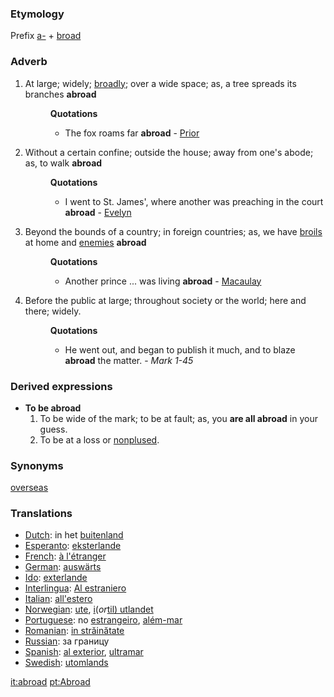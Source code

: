 ===Etymology===
Prefix [[a-]] + [[broad]]
===Adverb===
#At large; widely; [[broadly]]; over a wide space; as, a tree spreads its branches '''abroad'''
#:'''Quotations'''
#:*The fox roams far '''abroad''' - [[Prior]]
#Without a certain confine; outside the house; away from one's abode; as, to walk '''abroad'''
#:'''Quotations'''
#:*I went to St. James', where another was preaching in the court '''abroad''' - [[Evelyn]]
#Beyond the bounds of a country; in foreign countries; as, we have [[broils]] at home and [[enemies]] '''abroad'''
#:'''Quotations'''
#:*Another prince ... was living '''abroad''' - [[Macaulay]]
#Before the public at large; throughout society or the world; here and there; widely.
#:'''Quotations'''
#:*He went out, and began to publish it much, and to blaze '''abroad''' the matter. - ''Mark 1-45''
===Derived expressions===
*'''To be abroad'''
*#To be wide of the mark; to be at fault; as, you '''are all abroad''' in your guess. 
*# To be at a loss or [[nonplused]].

===Synonyms===
[[overseas]]

===Translations===
*[[Dutch]]: in het [[buitenland]]
*[[Esperanto]]: [[eksterlande]]
*[[French]]: [[à l'étranger]]
*[[German]]: [[auswärts]]
*[[Ido]]: [[exterlande]]
*[[Interlingua]]: [[Al estraniero]]
*[[Italian]]: [[all'estero]]
*[[Norwegian]]: [[ute]], [[i ]](<i>or</i>[[ til) utlandet]]
*[[Portuguese]]: no [[estrangeiro]], [[além-mar]]
*[[Romanian]]: [[in străinătate]]
*[[Russian]]: за границу
*[[Spanish]]: [[al exterior]], [[ultramar]]
*[[Swedish]]: [[utomlands]]


[[it:abroad]]
[[pt:Abroad]]